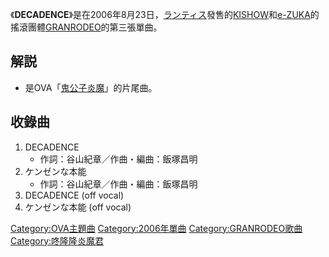 {{Infobox song
| name       = DECADENCE
| type       = [[單曲|單曲]]
| artist     = [[GRANRODEO|GRANRODEO]]
| cover      = Single_GR03_DECADENCE.jpg
| released   = 2006年8月23日
| recorded   = 
| genre      = [[動畫|動畫]]
| length     = 
| label      = [[ランティス|ランティス]]
| producer   = [[GRANRODEO|GRANRODEO]]
| chart_position = *週間最高順位83位（[[Oricon|Oricon]]）
| prev_title = [[Infinite_Love|Infinite Love]]
| prev_year  = 2006
| next_title = [[慟哭ノ雨|慟哭ノ雨]]
| next_year  = 2007
}}
《'''DECADENCE'''》是在2006年8月23日，[[ランティス|ランティス]]發售的[[谷山紀章|KISHOW]]和[[飯塚昌明|e-ZUKA]]的搖滾團體[[GRANRODEO|GRANRODEO]]的第三張單曲。

== 解説 ==
*是OVA「[[鬼公子炎魔|鬼公子炎魔]]」的片尾曲。

== 收錄曲 ==
#DECADENCE
#*作詞：谷山紀章／作曲・編曲：飯塚昌明
#ケンゼンな本能
#*作詞：谷山紀章／作曲・編曲：飯塚昌明
#DECADENCE (off vocal)
#ケンゼンな本能 (off vocal)

{{GRANRODEO}}

{{DEFAULTSORT:DECADENCE}}
[[Category:OVA主題曲|Category:OVA主題曲]]
[[Category:2006年單曲|Category:2006年單曲]]
[[Category:GRANRODEO歌曲|Category:GRANRODEO歌曲]]
[[Category:咚隆隆炎魔君|Category:咚隆隆炎魔君]]

{{single-stub}}